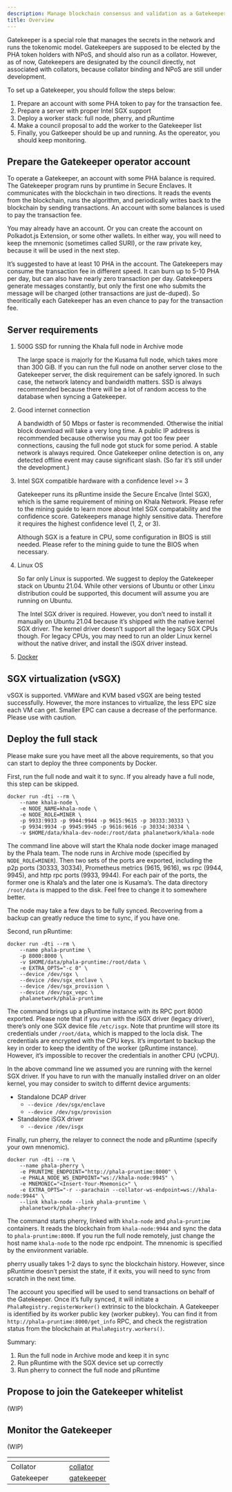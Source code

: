 ```yaml
---
description: Manage blockchain consensus and validation as a Gatekeeper on Phala Network.
title: Overview
---
```


Gatekeeper is a special role that manages the secrets in the network and runs the tokenomic model. Gatekeepers are supposed to be elected by the PHA token holders with NPoS, and should also run as a collator. However, as of now, Gatekeepers are designated by the council directly, not associated with collators, because collator binding and NPoS are still under development.

To set up a Gatekeeper, you should follow the steps below:

1. Prepare an account with some PHA token to pay for the transaction fee.
2. Prepare a server with proper Intel SGX support
3. Deploy a worker stack: full node, pherry, and pRuntime
4. Make a council proposal to add the worker to the Gatekeeper list
5. Finally, you Gatkeeper should be up and running. As the opereator, you should keep monitoring.

## Prepare the Gatekeeper operator account <a href="#prepare-the-gatekeeper-operator-account" id="prepare-the-gatekeeper-operator-account"></a>

To operate a Gatekeeper, an account with some PHA balance is required. The Gatekeeper program runs by pruntime in Secure Enclaves. It communicates with the blockchain in two directions. It reads the events from the blockchain, runs the algorithm, and periodically writes back to the blockchain by sending transactions. An account with some balances is used to pay the transaction fee.

You may already have an account. Or you can create the account on Polkadot.js Extension, or some other wallets. In either way, you will need to keep the mnemonic (sometimes called SURI), or the raw private key, because it will be used in the next step.

It’s suggested to have at least 10 PHA in the account. The Gatekeepers may consume the transaction fee in different speed. It can burn up to 5-10 PHA per day, but can also have nearly zero transaction per day. Gatekeepers generate messages constantly, but only the first one who submits the message will be charged (other transactions are just de-duped). So theoritically each Gatekeeper has an even chance to pay for the transaction fee.

## Server requirements <a href="#server-requirements" id="server-requirements"></a>

1.  500G SSD for running the Khala full node in Archive mode

    The large space is majorly for the Kusama full node, which takes more than 300 GiB. If you can run the full node on another server close to the Gatekeeper server, the disk requirement can be safely ignored. In such case, the network latency and bandwidth matters. SSD is always recommended because there will be a lot of random access to the database when syncing a Gatekeeper.
2.  Good internet connection

    A bandwidth of 50 Mbps or faster is recommended. Otherwise the initial block download will take a very long time. A public IP address is recommended because otherwise you may got too few peer connections, causing the full node got stuck for some period. A stable network is always required. Once Gatekeeper online detection is on, any detected offline event may cause significant slash. (So far it’s still under the development.)
3.  Intel SGX compatible hardware with a confidence level >= 3

    Gatekeeper runs its pRuntime inside the Secure Encalve (Intel SGX), which is the same requirement of mining on Khala Network. Please refer to the mining guide to learn more about Intel SGX compatability and the confidence score. Gatekeepers manage highly sensitive data. Therefore it requires the highest confidence level (1, 2, or 3).

    Although SGX is a feature in CPU, some configuration in BIOS is still needed. Please refer to the mining guide to tune the BIOS when necessary.
4.  Linux OS

    So far only Linux is supported. We suggest to deploy the Gatekeeper stack on Ubuntu 21.04. While other versions of Ubuntu or other Linxu distribution could be supported, this document will assume you are running on Ubuntu.

    The Intel SGX driver is required. However, you don’t need to install it manually on Ubuntu 21.04 because it’s shipped with the native kernel SGX driver. The kernel driver doesn’t support all the legacy SGX CPUs though. For legacy CPUs, you may need to run an older Linux kernel without the native driver, and install the iSGX driver instead.
5. [Docker](https://docs.docker.com/engine/install/ubuntu/#install-using-the-convenience-script)

## **SGX virtualization (vSGX)**

vSGX is supported. VMWare and KVM based vSGX are being tested successfully. However, the more instances to virtualize, the less EPC size each VM can get. Smaller EPC can cause a decrease of the performance. Please use with caution.

## Deploy the full stack <a href="#deploy-the-full-stack" id="deploy-the-full-stack"></a>

Please make sure you have meet all the above requirements, so that you can start to deploy the three components by Docker.

First, run the full node and wait it to sync. If you already have a full node, this step can be skipped.

```
docker run -dti --rm \
    --name khala-node \
    -e NODE_NAME=khala-node \
    -e NODE_ROLE=MINER \
    -p 9933:9933 -p 9944:9944 -p 9615:9615 -p 30333:30333 \
    -p 9934:9934 -p 9945:9945 -p 9616:9616 -p 30334:30334 \
    -v $HOME/data/khala-dev-node:/root/data phalanetwork/khala-node
```

The command line above will start the Khala node docker image managed by the Phala team. The node runs in Archive mode (specified by `NODE_ROLE=MINER`). Then two sets of the ports are exported, including the p2p ports (30333, 30334), Prometheus metrics (9615, 9616), ws rpc (9944, 9945), and http rpc ports (9933, 9944). For each pair of the ports, the former one is Khala’s and the later one is Kusama’s. The data directory `/root/data` is mapped to the disk. Feel free to change it to somewhere better.

The node may take a few days to be fully synced. Recovering from a backup can greatly reduce the time to sync, if you have one.

Second, run pRuntime:

```
docker run -dti --rm \
    --name phala-pruntime \
    -p 8000:8000 \
    -v $HOME/data/phala-pruntime:/root/data \
    -e EXTRA_OPTS="-c 0" \
    --device /dev/sgx \
    --device /dev/sgx_enclave \
    --device /dev/sgx_provision \
    --device /dev/sgx_vepc \
    phalanetwork/phala-pruntime
```

The command brings up a pRuntime instance with its RPC port 8000 exported. Please note that if you run with the iSGX driver (legacy driver), there’s only one SGX device file `/etc/isgx`. Note that pruntime will store its credentials under `/root/data`, which is mapped to the locla disk. The credentials are encrypted with the CPU keys. It’s important to backup the key in order to keep the identity of the worker (pRuntime instance). However, it’s impossible to recover the credentials in another CPU (vCPU).

In the above command line we assumed you are running with the kernel SGX driver. If you have to run with the manually installed driver on an older kernel, you may consider to switch to differnt device arguments:

* Standalone DCAP driver
  * `--device /dev/sgx/enclave`
  * `--device /dev/sgx/provision`
* Standalone iSGX driver
  * `--device /dev/isgx`

Finally, run pherry, the relayer to connect the node and pRuntime (specify your own mnenomic).

```
docker run -dti --rm \
    --name phala-pherry \
    -e PRUNTIME_ENDPOINT="http://phala-pruntime:8000" \
    -e PHALA_NODE_WS_ENDPOINT="ws://khala-node:9945" \
    -e MNEMONIC="<Insert-Your-Mnemonic>" \
    -e EXTRA_OPTS="-r --parachain --collator-ws-endpoint=ws://khala-node:9944" \
    --link khala-node --link phala-pruntime \
    phalanetwork/phala-pherry
```

The command starts pherry, linked with `khala-node` and `phala-pruntime` containers. It reads the blockchain from `khala-node:9944` and sync the data to `phala-pruntime:8000`. If you run the full node remotely, just change the host name `khala-node` to the node rpc endpoint. The mnenomic is specified by the environment variable.

pherry usually takes 1-2 days to sync the blockchain history. However, since pRuntime doesn’t persist the state, if it exits, you will need to sync from scratch in the next time.

The account you specified will be used to send transactions on behalf of the Gatekeeper. Once it’s fully synced, it will initiate a `PhalaRegistry.registerWorker()` extrinsic to the blockchain. A Gatekeeper is identified by its worker public key (worker pubkey). You can find it from `http://phala-pruntime:8000/get_info` RPC, and check the registration status from the blockchain at `PhalaRegistry.workers()`.

Summary:

1. Run the full node in Archive mode and keep it in sync
2. Run pRuntime with the SGX device set up correctly
3. Run pherry to connect the full node and pRuntime

## Propose to join the Gatekeeper whitelist <a href="#propose-to-join-the-gatekeeper-whitelist" id="propose-to-join-the-gatekeeper-whitelist"></a>

(WIP)

## Monitor the Gatekeeper <a href="#monitor-the-gatekeeper" id="monitor-the-gatekeeper"></a>

(WIP)

<table data-view="cards"><thead><tr><th></th><th></th><th></th><th data-hidden data-card-target data-type="content-ref"></th></tr></thead><tbody><tr><td>Collator</td><td></td><td></td><td><a href="/network/compute-providers/gatekeeper/collator">collator</a></td></tr><tr><td>Gatekeeper</td><td></td><td></td><td><a href="/network/compute-providers/gatekeeper/overview">gatekeeper</a></td></tr></tbody></table>
